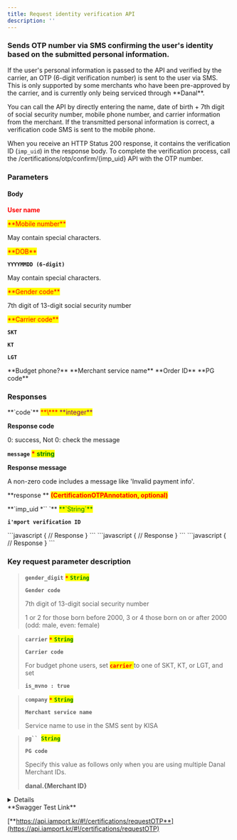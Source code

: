 ```yaml
---
title: Request identity verification API
description: ''
---
```





### Sends OTP number via SMS confirming the user's identity based on the submitted personal information.

<Swagger method="post" path="/certifications/otp/request" baseUrl="https://api.iamport.kr" summary="Sends OTP number confirming user's identity via SMS.">
<SwaggerDescription>
If the user's personal information is passed to the API and verified by the carrier, an OTP (6-digit verification number) is sent to the user via SMS. This is only supported by some merchants who have been pre-approved by the carrier, and is currently only being serviced through **Danal**.

You can call the API by directly entering the name, date of birth + 7th digit of social security number, mobile phone number, and carrier information from the merchant. If the transmitted personal information is correct, a verification code SMS is sent to the mobile phone.

When you receive an HTTP Status 200 response, it contains the verification ID (`imp_uid`) in the response body. To complete the verification process, call the /certifications/otp/confirm/\{imp\_uid} API with the OTP number.

</SwaggerDescription>

### Parameters

#### Body

<SwaggerParameter required="true" name="name" type="String">
<mark style="color:red;">

**User name**

</mark>

</SwaggerParameter>
<SwaggerParameter name="phone" type="String" required="true">
<mark style="color:red;"> **Mobile number** </mark>

May contain special characters.

</SwaggerParameter>
<SwaggerParameter name="birth" type="String" required="true">
<mark style="color:red;">**DOB**</mark>

**`YYYYMMDD (6-digit)`**

May contain special characters.

</SwaggerParameter>
<SwaggerParameter name="gender_digit" type="String" required="true">
<mark style="color:red;">**Gender code**</mark>

7th digit of 13-digit social security number

</SwaggerParameter>
<SwaggerParameter name="carrier" type="String" required="true">
<mark style="color:red;">**Carrier code**</mark>

**`SKT`**

**`KT`**

**`LGT`**

</SwaggerParameter>
<SwaggerParameter name="is_mvno" type="Boolean">
**Budget phone?**

</SwaggerParameter>
<SwaggerParameter name="company" type="String">
**Merchant service name**

</SwaggerParameter>
<SwaggerParameter name="merchant_uid" type="String">
**Order ID**

</SwaggerParameter>
<SwaggerParameter name="pg" type="String">
**PG code**

</SwaggerParameter>


### Responses

<SwaggerResponse status="200: OK" description="Success">
<Tabs>
<Tab title="CertificationOTPResponse">
**`code`** <mark style="color:red;"> **\*** </mark> <mark style="color:purple;"> **integer** </mark>

**Response code**

0: success, Not 0: check the message



**`message`** <mark style="color:red;"> **\*** </mark> <mark style="color:green;"> **string** </mark>

**Response message**

A non-zero code includes a message like 'Invalid payment info'.



**response ** <mark style="color:red;"> **(CertificationOTPAnnotation, optional)** </mark>

</Tab>
</Tabs>

<Tabs>
<Tab title="CertificationOTPAnnotation">
**`imp_uid *`` `** <mark style="color:green;"> **`String`** </mark>

**`i'mport verification ID`**

</Tab>
</Tabs>

</SwaggerResponse>

<SwaggerResponse status="400: Bad Request" description="Missing or invalid parameter error">
```javascript
{
    // Response
}
```

</SwaggerResponse>

<SwaggerResponse status="401: Unauthorized" description="Missing or invalid access token">
```javascript
{
    // Response
}
```

</SwaggerResponse>

<SwaggerResponse status="500: Internal Server Error" description="Danal server error">
```javascript
{
    // Response
}
```

</SwaggerResponse>

</Swagger>

### **Key request parameter description**

> **`gender_digit`** <mark style="color:red;"> **`*`** </mark><mark style="color:green;"> **`String`** </mark>
>
> **`Gender code`**
>
> 7th digit of 13-digit social security number
>
> 1 or 2 for those born before 2000, 3 or 4 those born on or after 2000 (odd: male, even: female)

> **`carrier`** <mark style="color:red;"> **`*`** </mark><mark style="color:green;"> **`String`** </mark>
>
> **`Carrier code`**
>
> For budget phone users, set <mark style="color:red;"> **`carrier`** </mark> to one of SKT, KT, or LGT, and set
>
> **`is_mvno : true`**

> **`company`** <mark style="color:red;"> **`*`** </mark><mark style="color:green;"> **`String`** </mark>
>
> **`Merchant service name`**
>
> Service name to use in the SMS sent by KISA

> **`pg`` `**<mark style="color:green;">**`String`**</mark>
>
> **`PG code`**
>
> Specify this value as follows only when you are using multiple Danal Merchant IDs.
>
> **danal.\{Merchant ID}**

<Details>
<p slot="summary">Response Model Schema</p>

```json
{
  "code": 0,
  "message": "string",
  "response": {
    "imp_uid": "string"
  }
}
```

</Details>

<Hint style="success">
**Swagger Test Link**

[**https://api.iamport.kr/#!/certifications/requestOTP**](https://api.iamport.kr/#!/certifications/requestOTP)

</Hint>
